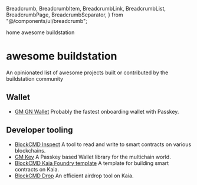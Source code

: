   Breadcrumb,
  BreadcrumbItem,
  BreadcrumbLink,
  BreadcrumbList,
  BreadcrumbPage,
  BreadcrumbSeparator,
} from "@/components/ui/breadcrumb";

<Breadcrumb className="mb-8">
  <BreadcrumbList>
    <BreadcrumbItem>
      <BreadcrumbLink href="/">home</BreadcrumbLink>
    </BreadcrumbItem>
    <BreadcrumbSeparator />
    <BreadcrumbItem>
      <BreadcrumbPage>awesome buildstation</BreadcrumbPage>
    </BreadcrumbItem>
  </BreadcrumbList>
</Breadcrumb>

# awesome buildstation

An opinionated list of awesome projects built or contributed by the buildstation community

## Wallet

- [GM GN Wallet](https://gmgn.app) Probably the fastest onboarding wallet with Passkey.

## Developer tooling

- [BlockCMD Inspect](https://blockcmd.com/inspect) A tool to read and write to smart contracts on various blockchains.
- [GM Key](https://github.com/gmgn-app/gmkey) A Passkey based Wallet library for the multichain world.
- [BlockCMD Kaia Foundry template](https://github.com/blockcmd/kaia-foundry-template) A template for building smart contracts on Kaia.
- [BlockCMD Drop](https://blockcmd.com/drop) An efficient airdrop tool on Kaia.


